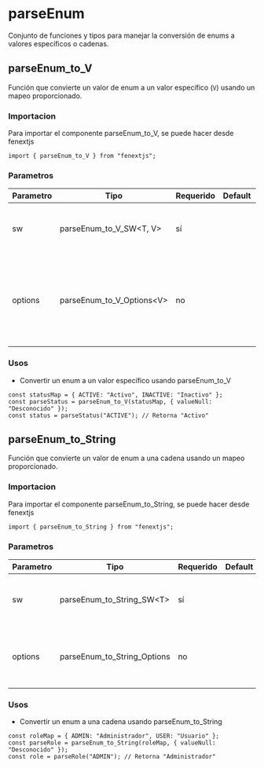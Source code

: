 # parseEnum

Conjunto de funciones y tipos para manejar la conversión de enums a valores específicos o cadenas.

## parseEnum_to_V

Función que convierte un valor de enum a un valor específico (`V`) usando un mapeo proporcionado.

### Importacion

Para importar el componente parseEnum_to_V, se puede hacer desde fenextjs

```tsx copy
import { parseEnum_to_V } from "fenextjs";
```

### Parametros

| Parametro | Tipo                        | Requerido | Default | Descripcion                                                                                    |
| --------- | --------------------------- | --------- | ------- | ---------------------------------------------------------------------------------------------- |
| sw        | parseEnum_to_V_SW\<T, V\>   | sí        |         | Objeto de mapeo entre claves del enum y sus valores.                                           |
| options   | parseEnum_to_V_Options\<V\> | no        |         | Opciones adicionales, incluyendo el valor que se retorna cuando el valor es nulo o indefinido. |

### Usos

- Convertir un enum a un valor específico usando parseEnum_to_V

```tsx copy
const statusMap = { ACTIVE: "Activo", INACTIVE: "Inactivo" };
const parseStatus = parseEnum_to_V(statusMap, { valueNull: "Desconocido" });
const status = parseStatus("ACTIVE"); // Retorna "Activo"
```

## parseEnum_to_String

Función que convierte un valor de enum a una cadena usando un mapeo proporcionado.

### Importacion

Para importar el componente parseEnum_to_String, se puede hacer desde fenextjs

```tsx copy
import { parseEnum_to_String } from "fenextjs";
```

### Parametros

| Parametro | Tipo                        | Requerido | Default | Descripcion                                                                                 |
| --------- | --------------------------- | --------- | ------- | ------------------------------------------------------------------------------------------- |
| sw        | parseEnum_to_String_SW\<T\> | sí        |         | Objeto de mapeo entre claves del enum y sus representaciones en cadena.                     |
| options   | parseEnum_to_String_Options | no        |         | Opciones adicionales para definir un valor de retorno en caso de que sea nulo o indefinido. |

### Usos

- Convertir un enum a una cadena usando parseEnum_to_String

```tsx copy
const roleMap = { ADMIN: "Administrador", USER: "Usuario" };
const parseRole = parseEnum_to_String(roleMap, { valueNull: "Desconocido" });
const role = parseRole("ADMIN"); // Retorna "Administrador"
```
